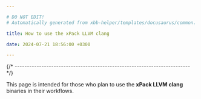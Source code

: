 ```yaml
---

# DO NOT EDIT!
# Automatically generated from xbb-helper/templates/docusaurus/common.

title: How to use the xPack LLVM clang

date: 2024-07-21 18:56:00 +0300

---
```




{/* ------------------------------------------------------------------------ */}

This page is intended for those who plan
to use the **xPack LLVM clang** binaries in their workflows.

<Versioning/>

<LibrariesAndRpath/>

<More/>

<UseInTesting/>
